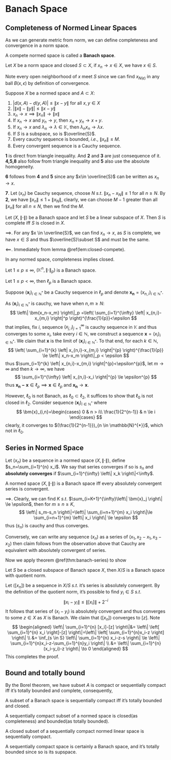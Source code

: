 # Banach Space

## Completeness of Normed Linear Spaces

As we can generate metric from norm, we can define completeness and convergence in a norm space.


::: {.definition name=""}

A compete normed space is called a **Banach space**.

:::


::: {.lemma #closed-compete name=""}

Let $X$ be a norm space and closed $S\subset X$, if $x_n\to x\in X$, we have $x\in S$.

:::


:::: {.proof}

Note every open neighborhood of $x$ meet $S$ since we can find $x_{N(\epsilon)}$ in any ball $B(x,\epsilon)$ by definition of convergence.

::::


::: {.proposition  name=""}

Suppose $X$ be a normed space and $A\subset X$:

1.  $\left| d(x,A)-d(y,A) \right|\le \left\| x-y \right\|$ for all $x,y \in X$
2.  $\left| \left\| x \right\|-\left\| y \right\| \right|\le \left\| x-y \right\|$
2.  $x_n \to x \implies \left\| x_n \right\|\to \left\| x \right\|$
3.  If $x_n \to x$ and $y_n \to y$, then $x_n+y_n \to x+y$.
4.  If $x_n\to x$ and $\lambda_n \to \lambda \in \mathbb{K}$, then $\lambda_nx_n \to \lambda x$.
5.  If $S$ is a subspace, so is $\overline{S}$.
6.  Every cauchy sequence is bounded, $i.e.$, $\left\| x_n \right\|\le M$.
7.  Every convergent sequence is a Cauchy sequence.

:::


:::: {.proof}

**1** is direct from triangle inequality. And **2** and **3** are just consequence of it. **4,5,8** also follow from triangle inequality and **5** also use the absolute homogeneity.

**6** follows from **4** and **5** since any $x\in \overline{S}$ can be written as $x_n \to x$.

**7**. Let $(x_n)$ be Cauchy sequence, choose $N$ $s.t.$ $\left\| x_n-x_{N} \right\|\le 1$ for all $n \ge N$. By **2**, we have $\left\| x_n \right\|\le 1+ \left\| x_{N} \right\|$, clearly, we can choose $M-1$ greater than all $\left\| x_n \right\|$ for all $n\le N$, then we find the $M$.

::::


::: {.theorem  name=""}

Let $(X,\left\| \cdot \right\|)$ be a Banach space and let $S$ be a linear subspace of $X$. Then $S$ is complete iff $S$ is closed in $X$.

:::


:::: {.proof}

$\implies$. For any $x \in \overline{S}$, we can find $x_n\to x$, as $S$ is complete, we have $x \in S$ and thus $\overline{S}\subset S$ and must be the same.

$\impliedby$. Immediately from lemma \@ref(lem:closed-compete).

::::


::: {.remark}

In any normed space, completeness implies closed.

:::

::: {.example  name=""}

Let $1\le p\le \infty$, $(\mathbb{K}^{n},\left\| \cdot \right\|_p)$ is a Banach space.

:::


::: {.example  name=""}

Let $1\le p<\infty$, then $\ell_p$ is a Banach space.

:::


:::: {.proof}

Suppose $(\bm{x}_{i})_{i \in \mathbb{N}^*}$ be a Cauchy sequence in $\ell_p$ and denote $\bm{x_n}=(x_{n,i})_{i \in \mathbb{N}^{*}}$.

As $(\bm{x}_{i})_{i \in \mathbb{N}^*}$ is cauchy, we have when $n,m \ge N$:
$$
\left\| \bm{x_n-x_m} \right\|_p =\left( \sum_{i=1}^{\infty} \left| x_{n,i}-x_{m,i} \right|^p \right)^{\frac{1}{p}}<\epsilon
$$
that implies, fix $i$, sequence $(x_{j,i})_{j=1}^{\infty}$ is cauchy sequence in $\mathbb{K}$ and thus converges to some $x_i$, take every $i \in \mathbb{N}$, we construct a sequence $\bm{x}=(x_{i})_{i \in \mathbb{N}^*}$. We claim that $\bm{x}$ is the limit of $(\bm{x}_{i})_{i \in \mathbb{N}^*}$. To that end, for each $k \in \mathbb{N}$,
$$
\left( \sum_{i=1}^{k} \left| x_{n,i}-x_{m,i} \right|^{p} \right)^{\frac{1}{p}} \le \left\| x_n-x_m \right\|_p < \epsilon
$$
thus $\sum_{i=1}^{k} \left| x_{n,i}-x_{m,i} \right|^{p}<\epsilon^{p}$, let $m\to \infty$ and then $k\to \infty$, we have
$$
\sum_{i=1}^{\infty} \left| x_{n,i}-x_i \right|^{p} \le \epsilon^{p}
$$
thus $\bm{x_n-x}\in \ell_{p}\implies \bm{x}\in \ell_p$ and $\bm{x_n}\to \bm{x}$.

::::

::: {.example  name=""}

However, $\ell_0$ is not Banach, as $\ell_0\subset \ell_2$, it suffices to show that $\ell_0$ is not closed in $\ell_2$. Consider sequence $(\bm{x}_{i})_{i \in \mathbb{N}^*}$ where
$$
\bm{x}_{i,n}=\begin{cases}
    0 & n > i\\
    \frac{1}{2^{n-1}} & n \le i
\end{cases}
$$
clearly, it converges to $(\frac{1}{2^{n-1}})_{n \in \mathbb{N}^{*}}$, which not in $\ell_0$.

:::

## Series in Normed Space


::: {.definition  name=""}

Let $(x_n)$ be a sequence in a normed space $(X,\left\| \cdot \right\|)$, define $s_n=\sum_{i=1}^{n} x_i$. We say that series converges if so is $s_n$ and **absolutely converges** if $\sum_{i=1}^{\infty} \left\| x_k \right\|<\infty$.

:::

::: {.theorem #banach-series name=""}

A normed space $(X,\left\| \cdot \right\|)$ is a Banach space iff every absolutely convergent series is convergent.

:::


:::: {.proof}

$\implies$. Clearly, we can find $K$ $s.t.$ $\sum_{i=K+1}^{\infty}\left\| \bm{x}_j \right\| \le  \epsilon$, then for $m \ge n\ge K$,
$$
\left\| s_m-s_n \right\|=\left\| \sum_{i=n+1}^{m} x_i \right\|\le \sum_{i=n+1}^{m} \left\| x_i \right\| \le \epsilon
$$
thus $(s_n)$ is cauchy and thus converges.

Conversely, we can write any sequence $(x_n)$ as a series of $(x_1,x_2-x_1,x_3-x_2)$ then claim follows from the observation above that Cauchy are equivalent with absolutely convergent of series.

::::

Now we apply theorem \@ref(thm:banach-series) to show


::: {.theorem  name=""}

Let $S$ be a closed subspace of Banach space $X$, then $X / S$ is a Banach space with quotient norm.

:::


:::: {.proof}

Let $([x_n])$ be a sequence in $X / S$ $s.t.$ it's series is absolutely convergent. By the definition of the quotient norm, it's possible to find $y_i \in S$ $s.t.$
$$
\left\| x_i-y_i \right\| \le \left\| [x_i] \right\|+2^{-i}
$$
It follows that series of $(x_i-y_i)$ is absolutely convergent and thus converges to some $z \in X$ as $X$ is Banach. We claim that $([x_n])$ converges to $[z]$. Note
$$
\begin{aligned}
    \left\| \sum_{i=1}^{n} [x_i]-[z] \right\|&= \left\| \left[ \sum_{i=1}^{n} x_i \right]-[z] \right\|=\left\| \left[ \sum_{i=1}^{n}x_i-z \right] \right\|
    \\ &= 
    \inf_{s \in S} \left\| \sum_{i=1}^{n} x_i-z-s \right\|
    \le 
    \left\| \sum_{i=1}^{n}x_i-z-\sum_{i=1}^{n}y_i \right\|
    \\ &= 
    \left\| \sum_{i=1}^{n} (x_i-y_i)-z \right\| \to 0
\end{aligned}
$$
This completes the proof.

::::

## Bound and totally bound



By the Borel theorem, we have subset $A$ is compact or sequentially compact iff it's totally bounded and complete, consequently,

::: {.corollary  name=""}

A subset of a Banach space is sequentially compact iff it's totally bounded and closed.

:::

::: {.corollary  name=""}

A sequentially compact subset of a normed space is closed(as completeness) and bounded(as totally bounded). 

:::


::: {.corollary  name=""}

A closed subset of a sequentially compact normed linear space is sequentially compact.

:::


:::: {.proof}

A sequentially compact space is certainly a Banach space, and it's totally bounded since so is its supspace.

::::















<br>
<br>
<br>
<br>
<br>
<br>
<br>
<br>
<br>
<br>
<br>
<br>
<br>
<br>
<br>
<br>
